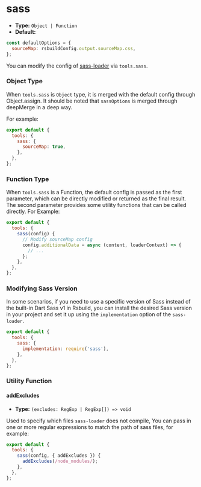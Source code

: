 # sass

- **Type:** `Object | Function`
- **Default:**

```js
const defaultOptions = {
  sourceMap: rsbuildConfig.output.sourceMap.css,
};
```

You can modify the config of [sass-loader](https://github.com/webpack-contrib/sass-loader) via `tools.sass`.

### Object Type

When `tools.sass` is `Object` type, it is merged with the default config through Object.assign. It should be noted that `sassOptions` is merged through deepMerge in a deep way.

For example:

```js
export default {
  tools: {
    sass: {
      sourceMap: true,
    },
  },
};
```

### Function Type

When `tools.sass` is a Function, the default config is passed as the first parameter, which can be directly modified or returned as the final result. The second parameter provides some utility functions that can be called directly. For Example:

```js
export default {
  tools: {
    sass(config) {
      // Modify sourceMap config
      config.additionalData = async (content, loaderContext) => {
        // ...
      };
    },
  },
};
```

### Modifying Sass Version

In some scenarios, if you need to use a specific version of Sass instead of the built-in Dart Sass v1 in Rsbuild, you can install the desired Sass version in your project and set it up using the `implementation` option of the `sass-loader`.

```js
export default {
  tools: {
    sass: {
      implementation: require('sass'),
    },
  },
};
```

### Utility Function

#### addExcludes

- **Type:** `(excludes: RegExp | RegExp[]) => void`

Used to specify which files `sass-loader` does not compile, You can pass in one or more regular expressions to match the path of sass files, for example:

```js
export default {
  tools: {
    sass(config, { addExcludes }) {
      addExcludes(/node_modules/);
    },
  },
};
```
